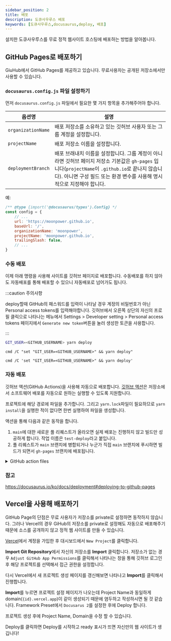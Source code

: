 ```yaml
---
sidebar_position: 2
title: 배포
description: 도큐사우루스 배포
keywords: [도큐사우루스,docusaurus,deploy, 배포]
---
```


설치한 도큐사우루스를 무료 정적 웹사이트 호스팅에 배포하는 방법을 알아봅니다.

## GitHub Pages로 배포하기

GiuHub에서 GitHub Pages를 제공하고 있습니다. 무료사용자는 공개된 저장소에서만 사용할 수 있습니다.

### `docusaurus.config.js` 파일 설정하기

먼저 `docusaurus.config.js` 파일에서 필요한 몇 가지 항목을 추가해주어야 합니다.

| 옵션명 |설명|
|---|---|
|`organizationName`|배포 저장소를 소유하고 있는 깃허브 사용자 또는 그룹 계정을 설정합니다.|
|`projectName`|배포 저장소 이름을 설정합니다.|
|`deploymentBranch`|배포 브래내치 이름을 설정합니다. 그룹 계정이 아니라면 깃허브 페이지 저장소 기본값은 `gh-pages` 입니다(`projectName`이 `.github.io`로 끝나지 않습니다). 아니면 구성 필드 또는 환경 변수를 사용해 명시적으로 지정해야 합니다.|

예:

```js title="docusaurus.config.js" {6-8}
/** @type {import('@docusaurus/types').Config} */
const config = {
    // ...
    url: 'https://moonpower.github.io',
    baseUrl: '/',
    organizationName: 'moonpower', 
    projectName: 'moonpower.github.io',
    trailingSlash: false,
    // ...
}
```

### 수동 배포

이제 아래 명령을 사용해 사이트를 깃허브 페이지로 배포합니다. 수동배포를 하지 않아도 자동배포를 통해 배포할 수 있으니 자동배포로 넘어가도 됩니다.

:::caution 주의사항

deploy할때 GitHub의 패스워드를 입력이 나타날 경우 계정의 비밀번호가 아닌 Personal access tokens를 입력해야합니다.
깃허브에서 오른쪽 상단의 자신의 프로필 클릭으로 나타나는 메뉴에서 Settings > Developer setting > Personal access tokens 페이지에서 `Generate new token`버튼을 눌러 생성한 토큰을 사용합니다.

:::


<Tabs>
<TabItem value="bash" label="Bash" default>

```bash
GIT_USER=<GITHUB_USERNAME> yarn deploy
```

</TabItem>
<TabItem value="windows" label="Windows">

```
cmd /C "set "GIT_USER=<GITHUB_USERNAME>" && yarn deploy"
```

</TabItem>
<TabItem value="powershell" label="PowerShell">

```
cmd /C 'set "GIT_USER=<GITHUB_USERNAME>" && yarn deploy'
```

</TabItem>
</Tabs>

### 자동 배포

깃허브 액션(GitHub Actions)을 사용해 자동으로 배포합니다. [깃허브 액션](https://help.github.com/en/actions)은 저장소에서 소프트웨어 배포를 자동으로 원하는 실행할 수 있도록 지원합니다.

프로젝트에 해당 경로에 파일을 추가합니다. 그리고 `yarn.lock`파일이 필요하므로 `yarn install`을 실행한 적이 없다면 한번 실행하여 파일을 생성합니다.

액션을 통해 다음과 같은 동작을 합니다.

1. `main`에 대한 새로운 풀 리퀘스트가 올라오면 실제 배포는 진행하지 않고 빌드만 성공하게 합니다. 작업 이름은 `test-deploy`라고 붙입니다.
1. 풀 리퀘스트가 `main` 브랜치에 병합되거나 누군가 직접 `main` 브랜치에 푸시하면 빌드가 되면서 `gh-pages` 브랜치에 배포됩니다. 

<details>
  <summary>GitHub action files</summary>

두 가지 워크플로 파일을 추가합니다.

:::danger 설정에 대한 파라미터 조정

이 파일은 yarn에서 사용하고 있다고 가정합니다. origin 브랜치가 master인 경우 수정하시기 `branches`의 이름을 수정해야 합니다.

:::

```yml title=".github/workflows/deploy.yml"
name: Deploy to GitHub Pages

on:
  push:
    branches:
      - main
    # 트리거, 경로 등을 추가로 정의하려면 gh action 문서를 참고하세요.
    # https://docs.github.com/en/actions/using-workflows/workflow-syntax-for-github-actions#on

jobs:
  deploy:
    name: Deploy to GitHub Pages
    runs-on: ubuntu-latest
    steps:
      - uses: actions/checkout@v2
      - uses: actions/setup-node@v3
        with:
          node-version: 16.x
          cache: yarn

      - name: Install dependencies
        run: yarn install --frozen-lockfile
      - name: Build website
        run: yarn build

      # 깃허브 페이지에 배포하기 위한 일반적인 액션
      # Docs: https://github.com/peaceiris/actions-gh-pages#%EF%B8%8F-docusaurus
      - name: Deploy to GitHub Pages
        uses: peaceiris/actions-gh-pages@v3
        with:
          github_token: ${{ secrets.GITHUB_TOKEN }}
          # `gh-pages` 브랜치에 게시할 산출물 빌드
          publish_dir: ./build
          # 다음 라인은 공식적으로 커밋 권한을 할당합니다.
          # `gh-pages` 브랜치에 배포하기 위한 GH-Actions 봇
          # https://github.com/actions/checkout/issues/13#issuecomment-724415212
          # 두 개 필드를 설정하지 않은 경우 GH-Actions 봇이 기본 설정됩니다.
          # 자신의 자격증명으로 교체할 수 있습니다.
          user_name: github-actions[bot]
          user_email: 41898282+github-actions[bot]@users.noreply.github.com
```

```yml title=".github/workflows/test-deploy.yml"
name: Test deployment

on:
  pull_request:
    branches:
      - main
    # Review gh actions docs if you want to further define triggers, paths, etc
    # https://docs.github.com/en/actions/using-workflows/workflow-syntax-for-github-actions#on

jobs:
  test-deploy:
    name: Test deployment
    runs-on: ubuntu-latest
    steps:
      - uses: actions/checkout@v2
      - uses: actions/setup-node@v3
        with:
          node-version: 16.x
          cache: yarn

      - name: Install dependencies
        run: yarn install --frozen-lockfile
      - name: Test build website
        run: yarn build
```

파일 추가된 후 프로젝트 구조
```text {2-5}
helloworld.github.io
├── .github
│   └── workflows
│       ├── deploy.yml
│       └── test-deploy.yml
├── blog
│   ├── 2019-05-28-hola.md
│   ├── 2019-05-29-hello-world.md
│   └── 2020-05-30-welcome.md
├── docs
│   ├── doc1.md
│   ├── doc2.md
│   ├── doc3.md
│   └── mdx.md
├── src
│   ├── css
│   │   └── custom.css
│   └── pages
│       ├── styles.module.css
│       └── index.js
├── static
│   └── img
├── docusaurus.config.js
├── package.json
├── README.md
├── sidebars.js
└── yarn.lock
```
</details>

### 참고

https://docusaurus.io/ko/docs/deployment#deploying-to-github-pages

## Vercel을 사용해 배포하기

GitHub Page의 단점은 무료 사용자가 저장소를 private로 설정하면 동작하지 않습니다. 
그러나 Vercel의 경우 GiHub의 저장소를 private로 설정해도 자동으로 배포해주기 때문에 소스를 공개하지 않고 정적 웹 사이트를 만들 수 있습니다.

[Vercel](https://vercel.com/)에서 계정을 가입한 후 대시보드에서 `New Project`를 클릭합니다.

**Import Git Repository**에서 자신의 저장소를 **Import** 클릭합니다. 저장소가 없는 경우 
`Adjust GitHub App Permissions`를 클릭해서 나타나는 창을 통해 깃허브 로그인 후 해당 프로젝트를 선택해서 접근 권한을 설정합니다.

다시 Vercel에서 새 프로젝트 생성 페이지를 갱신해보면 나타나고 **Import**를 클릭해서 진행합니다.

**Import**를 누르면 프로젝트 설정 페이지가 나오는데 Project Name과 동일하게 domain(`{id}.vercel.app`)이 
같이 생성되기 때문에 염두하고 작성하시면 될 것 같습니다. Framework Preset에서 `Docusarus 2`를 설정한 후에 Deploy 합니다.

프로젝트 생성 후에 Project Name, Domain을 수정 할 수 있습니다.

Deploy를 클릭하면 Deploy를 시작하고 ready 표시가 뜨면 자신만의 웹 사이트가 생깁니다!



